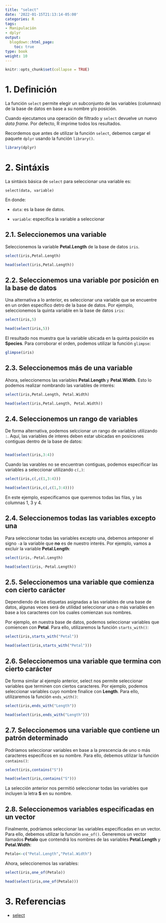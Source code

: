 ```yaml
---
title: "select"
date: '2022-01-15T21:13:14-05:00'
categories: R
tags:
- Manipulación
- dplyr
output:
  blogdown::html_page:
    toc: true
type: book
weight: 10
---
```

```r
knitr::opts_chunk$set(collapse = TRUE)
```

# 1. Definición
La función `select` permite elegir un subconjunto de las variables (columnas) de la base de datos en base a su nombre y/o posición.


Cuando ejecutamos una operación de filtrado y `select` devuelve un nuevo *data frame*. Por defecto, R imprime todos los resultados.

Recordemos que antes de utilizar la función `select`, debemos cargar el paquete `dplyr` usando la función `library()`.


```r
library(dplyr)
```


# 2. Sintáxis 

La sintáxis básica de `select` para seleccionar una variable es:

`select(data, variable)`

En donde:

* `data`: es la base de datos.

* `variable`: especifica la variable a seleccionar


## 2.1. Seleccionemos una variable
Seleccionemos la variable **Petal.Length** de la base de datos `iris`.

```r
select(iris,Petal.Length)
```


```r
head(select(iris,Petal.Length))
```

## 2.2. Seleccionemos una variable por posición en la base de datos
Una alternativa a lo anterior, es seleccionar una variable que se encuentre en un orden específico detro de la base de datos. Por ejemplo, seleccionemos la quinta variable en la base de datos `iris`:

```r
select(iris,5)
```

```r
head(select(iris,5))
```

El resultado nos muestra que la variable ubicada en la quinta posición es **Species**. Para corroborar el orden, podemos utilizar la función `glimpse`:

```r
glimpse(iris)
```

## 2.3. Seleccionemos más de una variable
Ahora, seleccionemos las variables **Petal.Length** y **Petal.Width**. Esto lo podemos realizar nombrando las variables de interés:

```r
select(iris,Petal.Length, Petal.Width)
```

```r
head(select(iris,Petal.Length, Petal.Width))
```


## 2.4. Seleccionemos un rango de variables
De forma alternativa, podemos selccionar un rango de variables utilizando `:`. Aquí, las variables de interes deben estar ubicadas en posiciones contiguas dentro de la base de datos:

```r

```


```r
head(select(iris,3:4))
```

Cuando las varables no se encuentran contiguas, podemos especificar las variables a seleccionar utilizando `c(,)`:

```r
select(iris,c(,c(1,3:4)))
```

```r
head(select(iris,c(,c(1,3:4))))
```

En este ejemplo, especificamos que queremos todas las filas, y las columnas 1, 3 y 4.

## 2.4. Seleccionemos todas las variables excepto una
Para seleccionar todas las variables excepto una, debemos anteponer el signo `-`a la variable que **no** es de nuestro interés. Por ejemplo, vamos a excluir la variable **Petal.Length**:


```r
select(iris,-Petal.Length)
```


```r
head(select(iris,-Petal.Length))
```


## 2.5. Seleccionemos una variable que comienza con cierto carácter
Dependiendo de las etiquetas asignadas a las variables de una base de datos, algunas veces será de utilidad seleccionar una o más variables en base a los caracteres con los cuales comienzan sus nombres.

Por ejemplo, en nuestra base de datos, podemos seleccionar variables que comiencen con **Petal**. Para ello, utilizaremos la función `starts_with()`:

```r
select(iris,starts_with("Petal"))
```


```r
head(select(iris,starts_with("Petal")))
```

## 2.6. Seleccionemos una variable que termina con cierto carácter

De forma similar al ejemplo anterior, select nos permite seleccionar variables que terminen con ciertos caracteres. Por ejemplo, podemos seleccionar variables cuyo nombre finalice con **Length**. Para ello, utilizaremos la función `ends_with()`:


```r
select(iris,ends_with("Length"))
```


```r
head(select(iris,ends_with("Length")))
```

## 2.7. Seleccionemos una variable que contiene un patrón determinado

Podríamos seleccionar variables en base a la prescencia de uno o más caracteres específicos en su nombre. Para ello, debemos utilizar la función `contains()`:

```r
select(iris,contains("S"))
```


```r
head(select(iris,contains("S")))
```

La selección anterior nos permitió seleccionar todas las variables que incluyen la letra **S** en su nombre. 

## 2.8. Seleccionemos variables especificadas en un vector

Finalmente, podríamos seleccionar las variables especificadas en un vector. Para ello, debemos utilizar la función `one_of()`. Generemos un vector llamados **Petalo** que contendrá los nombres de las variables **Petal.Length** y **Petal.Width**:

```r
Petalo<-c("Petal.Length","Petal.Width")
```

Ahora, seleccionemos las variables:

```r
select(iris,one_of(Petalo))
```


```r
head(select(iris,one_of(Petalo)))
```


# 3. Referencias

* [select](https://dplyr.tidyverse.org/reference/select.html)
